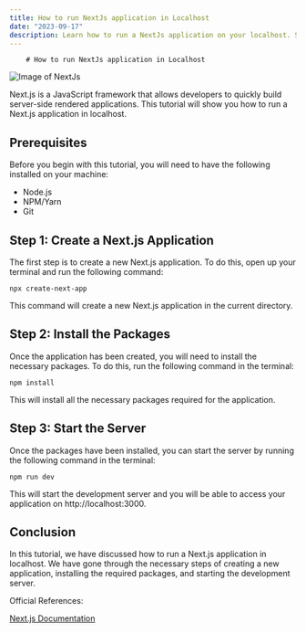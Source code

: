 ```yaml
---
title: How to run NextJs application in Localhost
date: "2023-09-17"
description: Learn how to run a NextJs application on your localhost. Step-by-step instructions to get your app up and running quickly.
---
```

        # How to run NextJs application in Localhost

![Image of NextJs](https://images.unsplash.com/photo-1473091540282-9b846e7965e3?crop=entropy&cs=tinysrgb&fit=max&fm=jpg&ixid=M3w1MDMzNDF8MHwxfHJhbmRvbXx8fHx8fHx8fDE2OTQ5NzA0MDJ8&ixlib=rb-4.0.3&q=80&w=1080)

Next.js is a JavaScript framework that allows developers to quickly build server-side rendered applications. This tutorial will show you how to run a Next.js application in localhost.

## Prerequisites

Before you begin with this tutorial, you will need to have the following installed on your machine:

* Node.js
* NPM/Yarn
* Git

## Step 1: Create a Next.js Application

The first step is to create a new Next.js application. To do this, open up your terminal and run the following command:

```
npx create-next-app
```

This command will create a new Next.js application in the current directory.

## Step 2: Install the Packages

Once the application has been created, you will need to install the necessary packages. To do this, run the following command in the terminal:

```
npm install
```

This will install all the necessary packages required for the application.

## Step 3: Start the Server

Once the packages have been installed, you can start the server by running the following command in the terminal:

```
npm run dev
```

This will start the development server and you will be able to access your application on http://localhost:3000.

## Conclusion

In this tutorial, we have discussed how to run a Next.js application in localhost. We have gone through the necessary steps of creating a new application, installing the required packages, and starting the development server.

Official References:

[Next.js Documentation](https://nextjs.org/docs/getting-started)